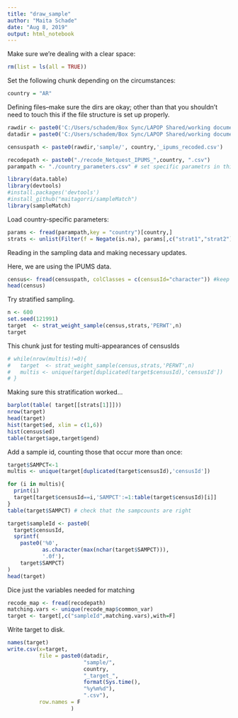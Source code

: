 ```yaml
---
title: "draw_sample"
author: "Maita Schade"
date: "Aug 8, 2019"
output: html_notebook
---
```


Make sure we're dealing with a clear space:
```r
rm(list = ls(all = TRUE))
```
  
Set the following chunk depending on the circumstances:
```r
country = "AR"
```

Defining files--make sure the dirs are okay; other than that you shouldn't need to touch this if the file structure is set up properly.
```r
rawdir <- paste0('C:/Users/schadem/Box Sync/LAPOP Shared/working documents/maita/Coordination/IDB Online Crime/Matching process/Data/',country,'/')
datadir = paste0('C:/Users/schadem/Box Sync/LAPOP Shared/working documents/maita/Coordination/Noam Argentina Panel/Matching process/Data/',country,'/')

censuspath <- paste0(rawdir,'sample/', country,'_ipums_recoded.csv')

recodepath <- paste0("./recode_Netquest_IPUMS_",country, ".csv")
parampath <- "./country_parameters.csv" # set specific parametrs in this file
```

```r
library(data.table)
library(devtools)
#install.packages('devtools')
#install_github("maitagorri/sampleMatch")
library(sampleMatch)
```

Load country-specific parameters:
```r
params <- fread(parampath,key = "country")[country,]
strats <- unlist(Filter(f = Negate(is.na), params[,c("strat1","strat2")]))
```


Reading in the sampling data and making necessary updates.

Here, we are using the IPUMS data.
```r
census<- fread(censuspath, colClasses = c(censusId="character")) #keep it simple, and keep leading 0s
head(census)

```


Try stratified sampling.

```r
n <- 600
set.seed(121991)
target  <- strat_weight_sample(census,strats,'PERWT',n)
target
```

This chunk just for testing multi-appearances of censusIds
```r
# while(nrow(multis)!=0){
#   target  <- strat_weight_sample(census,strats,'PERWT',n)
#   multis <- unique(target[duplicated(target$censusId),'censusId'])
# }
```

Making sure this stratification worked...
```r
barplot(table( target[[strats[1]]]))
nrow(target)
head(target)
hist(target$ed, xlim = c(1,6))
hist(census$ed)
table(target$age,target$gend)
```

Add a sample id, counting those that occur more than once:
```r
target$SAMPCT<-1
multis <- unique(target[duplicated(target$censusId),'censusId'])

for (i in multis){
  print(i)
  target[target$censusId==i,'SAMPCT':=1:table(target$censusId)[i]]
}
table(target$SAMPCT) # check that the sampcounts are right

target$sampleId <- paste0(
  target$censusId,
  sprintf(
    paste0('%0',
           as.character(max(nchar(target$SAMPCT))),
           '.0f'),
    target$SAMPCT)
)
head(target)
```


Dice just the variables needed for matching
```r
recode_map <- fread(recodepath)
matching.vars <- unique(recode_map$common_var)
target <- target[,c("sampleId",matching.vars),with=F]
```

Write target to disk.
```r
names(target)
write.csv(x=target,
          file = paste0(datadir,
                        "sample/",
                        country,
                        "_target_",
                        format(Sys.time(),
                        "%y%m%d"),
                        ".csv"),
          row.names = F
                    )

```
